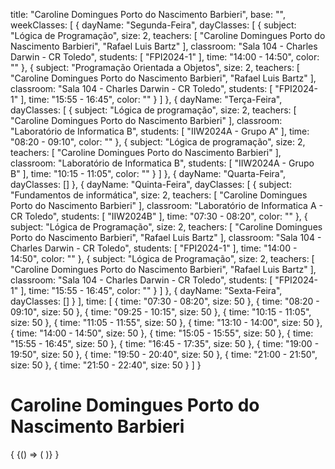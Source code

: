   title: "Caroline Domingues Porto do Nascimento Barbieri",
  base: "",
  weekClasses: [
    {
      dayName: "Segunda-Feira",
      dayClasses: [
        {
          subject: "Lógica de Programação",
          size: 2,
          teachers: [
            "Caroline Domingues Porto do Nascimento Barbieri",
            "Rafael Luis Bartz"
          ],
          classroom: "Sala 104 - Charles Darwin - CR Toledo",
          students: [
            "FPI2024-1"
          ],
          time: "14:00 - 14:50",
          color: ""
        },
        {
          subject: "Programação Orientada a Objetos",
          size: 2,
          teachers: [
            "Caroline Domingues Porto do Nascimento Barbieri",
            "Rafael Luis Bartz"
          ],
          classroom: "Sala 104 - Charles Darwin - CR Toledo",
          students: [
            "FPI2024-1"
          ],
          time: "15:55 - 16:45",
          color: ""
        }
      ]
    },
    {
      dayName: "Terça-Feira",
      dayClasses: [
        {
          subject: "Lógica de programação",
          size: 2,
          teachers: [
            "Caroline Domingues Porto do Nascimento Barbieri"
          ],
          classroom: "Laboratório de Informatica B",
          students: [
            "IIW2024A - Grupo A"
          ],
          time: "08:20 - 09:10",
          color: ""
        },
        {
          subject: "Lógica de programação",
          size: 2,
          teachers: [
            "Caroline Domingues Porto do Nascimento Barbieri"
          ],
          classroom: "Laboratório de Informatica B",
          students: [
            "IIW2024A - Grupo B"
          ],
          time: "10:15 - 11:05",
          color: ""
        }
      ]
    },
    {
      dayName: "Quarta-Feira",
      dayClasses: []
    },
    {
      dayName: "Quinta-Feira",
      dayClasses: [
        {
          subject: "Fundamentos de informática",
          size: 2,
          teachers: [
            "Caroline Domingues Porto do Nascimento Barbieri"
          ],
          classroom: "Laboratório de Informatica A - CR Toledo",
          students: [
            "IIW2024B"
          ],
          time: "07:30 - 08:20",
          color: ""
        },
        {
          subject: "Lógica de Programação",
          size: 2,
          teachers: [
            "Caroline Domingues Porto do Nascimento Barbieri",
            "Rafael Luis Bartz"
          ],
          classroom: "Sala 104 - Charles Darwin - CR Toledo",
          students: [
            "FPI2024-1"
          ],
          time: "14:00 - 14:50",
          color: ""
        },
        {
          subject: "Lógica de Programação",
          size: 2,
          teachers: [
            "Caroline Domingues Porto do Nascimento Barbieri",
            "Rafael Luis Bartz"
          ],
          classroom: "Sala 104 - Charles Darwin - CR Toledo",
          students: [
            "FPI2024-1"
          ],
          time: "15:55 - 16:45",
          color: ""
        }
      ]
    },
    {
      dayName: "Sexta-Feira",
      dayClasses: []
    }
  ],
  time: [
    {
      time: "07:30 - 08:20",
      size: 50
    },
    {
      time: "08:20 - 09:10",
      size: 50
    },
    {
      time: "09:25 - 10:15",
      size: 50
    },
    {
      time: "10:15 - 11:05",
      size: 50
    },
    {
      time: "11:05 - 11:55",
      size: 50
    },
    {
      time: "13:10 - 14:00",
      size: 50
    },
    {
      time: "14:00 - 14:50",
      size: 50
    },
    {
      time: "15:05 - 15:55",
      size: 50
    },
    {
      time: "15:55 - 16:45",
      size: 50
    },
    {
      time: "16:45 - 17:35",
      size: 50
    },
    {
      time: "19:00 - 19:50",
      size: 50
    },
    {
      time: "19:50 - 20:40",
      size: 50
    },
    {
      time: "21:00 - 21:50",
      size: 50
    },
    {
      time: "21:50 - 22:40",
      size: 50
    }
  ]
}

# Caroline Domingues Porto do Nascimento Barbieri

<div>
  {
    <BrowserOnly>
      {() => (
        <Grid
          title={data.title}
          weekClasses={data.weekClasses}
          time={data.time}
        />
      )}
    </BrowserOnly>
  }
</div>
